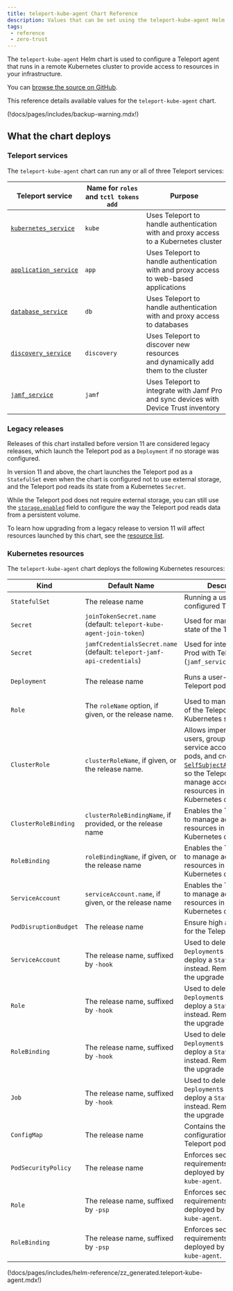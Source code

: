 ```yaml
---
title: teleport-kube-agent Chart Reference
description: Values that can be set using the teleport-kube-agent Helm chart
tags:
 - reference
 - zero-trust
---
```


The `teleport-kube-agent` Helm chart is used to configure a Teleport agent that
runs in a remote Kubernetes cluster to provide access to resources in your
infrastructure.

You can [browse the source on
GitHub](https://github.com/gravitational/teleport/tree/branch/v(=teleport.major_version=)/examples/chart/teleport-kube-agent).

This reference details available values for the `teleport-kube-agent` chart.

(!docs/pages/includes/backup-warning.mdx!)

## What the chart deploys

### Teleport services

The `teleport-kube-agent` chart can run any or all of three Teleport services:

| Teleport service                                                          | Name for `roles` and `tctl tokens add` | Purpose                                                                                      |
|---------------------------------------------------------------------------|----------------------------------------|----------------------------------------------------------------------------------------------|
| [`kubernetes_service`](../../enroll-resources/kubernetes-access/introduction.mdx)          | `kube`                                 | Uses Teleport to handle authentication<br/> with and proxy access to a Kubernetes cluster    |
| [`application_service`](../../enroll-resources/application-access/guides/guides.mdx)              | `app`                                  | Uses Teleport to handle authentication<br/> with and proxy access to web-based applications  |
| [`database_service`](../../enroll-resources/database-access/guides/guides.mdx)                    | `db`                                   | Uses Teleport to handle authentication<br/> with and proxy access to databases               |
| [`discovery_service`](../../enroll-resources/auto-discovery/auto-discovery.mdx)              | `discovery`                            | Uses Teleport to discover new resources<br/> and dynamically add them to the cluster         |
| [`jamf_service`](../../identity-governance/device-trust/jamf-integration.mdx) | `jamf`                                 | Uses Teleport to integrate with Jamf Pro<br/> and sync devices with Device Trust inventory   |

### Legacy releases

Releases of this chart installed before version 11 are considered legacy
releases, which launch the Teleport pod as a `Deployment` if no storage was
configured.

In version 11 and above, the chart launches the Teleport pod as a `StatefulSet`
even when the chart is configured not to use external storage, and the Teleport pod
reads its state from a Kubernetes `Secret`.

While the Teleport pod does not require external storage, you can still use the
[`storage.enabled`](#storageenabled) field to configure the way the Teleport pod
reads data from a persistent volume.

To learn how upgrading from a legacy release to version 11 will affect
resources launched by this chart, see the [resource
list](#kubernetes-resources).

### Kubernetes resources

The `teleport-kube-agent` chart deploys the following Kubernetes resources:

| Kind                  | Default Name                                                             | Description                                                                                                                                                                                                                                                                                             | When Deployed                                                                                                     |
|-----------------------|--------------------------------------------------------------------------|---------------------------------------------------------------------------------------------------------------------------------------------------------------------------------------------------------------------------------------------------------------------------------------------------------|-------------------------------------------------------------------------------------------------------------------|
| `StatefulSet`         | The release name                                                         | Running a user-configured Teleport pod.                                                                                                                                                                                                                                                                 | Always.                                                                                                           |
| `Secret`              | `joinTokenSecret.name` (default: `teleport-kube-agent-join-token`)       | Used for managing the state of the Teleport pod.                                                                                                                                                                                                                                              | `joinTokenSecret.secret` is `true`.                                                                                         |
| `Secret`              | `jamfCredentialsSecret.name` (default: `teleport-jamf-api-credentials`)  | Used for integrating Jamf Prod with Teleport (`jamf_service`).                                                                                                                                                                                                                                               | `jamfCredentialsSecret.create` is `true`                                                                     |
| `Deployment`          | The release name                                                         | Runs a user-configured Teleport pod.                                                                                                                                                                                                                                                                    | `storage.enabled` is `false` and the chart is being upgraded. Fresh installs will deploy a `StatefulSet` instead. |
| `Role`                | The `roleName` option, if given, or the release name.                    | Used to manage the state of the Teleport pod via Kubernetes secrets.                                                                                                                                                                                                                                    | Always.                                                                                                           |
| `ClusterRole`         | `clusterRoleName`, if given, or the release name.                        | Allows impersonating users, groups, and service accounts, getting pods, and creating [`SelfSubjectAccessReview`s](https://kubernetes.io/docs/reference/kubernetes-api/authorization-resources/self-subject-access-review-v1/) so the Teleport pod can manage access to resources in its Kubernetes cluster. | Always.                                                                                                       |
| `ClusterRoleBinding`  | `clusterRoleBindingName`, if provided, or the release name               | Enables the Teleport pod to manage access to resources in the Kubernetes cluster.                                                                                                                                                                                                                       | Always.                                                                                                           |
| `RoleBinding`         | `roleBindingName`, if given, or the release name                         | Enables the Teleport pod to manage access to resources in the Kubernetes cluster.                                                                                                                                                                                                                       | Always.                                                                                                           |
| `ServiceAccount`      | `serviceAccount.name`, if given, or the release name                     | Enables the Teleport pod to manage access to resources in the Kubernetes cluster.                                                                                                                                                                                                                       | `serviceAccount.create` is `true`                                                                                 |
| `PodDisruptionBudget` | The release name                                                         | Ensure high availability for the Teleport pod.                                                                                                                                                                                                                                                          | `highAvailability.podDisruptionBudget.enabled` is `true`.                                                         |
| `ServiceAccount`      | The release name, suffixed by `-hook`                                    | Used to delete legacy `Deployment`s in order to deploy a `StatefulSet` instead. Removed once the upgrade is complete.                                                                                                                                                                                   | If the `teleport-kube-agent` release contains a legacy `Deployment` resource.                                     |
| `Role`                | The release name, suffixed by `-hook`                                    | Used to delete legacy `Deployment`s in order to deploy a `StatefulSet` instead. Removed once the upgrade is complete.                                                                                                                                                                                   | If the `teleport-kube-agent` release contains a legacy `Deployment` resource.                                     |
| `RoleBinding`         | The release name, suffixed by `-hook`                                    | Used to delete legacy `Deployment`s in order to deploy a `StatefulSet` instead. Removed once the upgrade is complete.                                                                                                                                                                                   | If the `teleport-kube-agent` release contains a legacy `Deployment` resource.                                     |
| `Job`                 | The release name, suffixed by `-hook`                                    | Used to delete legacy `Deployment`s in order to deploy a `StatefulSet` instead. Removed once the upgrade is complete.                                                                                                                                                                                   | If the `teleport-kube-agent` release contains a legacy `Deployment` resource.                                     |
| `ConfigMap`           | The release name                                                         | Contains the configuration for the Teleport pod.                                                                                                                                                                                                                                                        | Always.                                                                                                           |
| `PodSecurityPolicy`   | The release name                                                         | Enforces security requirements for pods deployed by `teleport-kube-agent`.                                                                                                                                                                                                                              | `podSecurityPolicy.enabled` is `true` and the Kubernetes cluster version is < 1.23.                               |
| `Role`                | The release name, suffixed by `-psp`                                     | Enforces security requirements for pods deployed by `teleport-kube-agent`.                                                                                                                                                                                                                              | `podSecurityPolicy.enabled` is `true` and the Kubernetes cluster version is < 1.23.                               |
| `RoleBinding`         | The release name, suffixed by `-psp`                                     | Enforces security requirements for pods deployed by `teleport-kube-agent`.                                                                                                                                                                                                                              | `podSecurityPolicy.enabled` is `true` and the Kubernetes cluster version is < 1.23.                               |

(!docs/pages/includes/helm-reference/zz_generated.teleport-kube-agent.mdx!)
